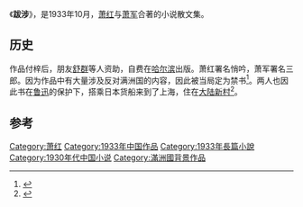 《'''跋涉'''》，是1933年10月，[[萧红|萧红]]与[[萧军|萧军]]合著的小说散文集。

==历史==
作品付梓后，朋友[[舒群|舒群]]等人资助，自费在[[哈尔滨|哈尔滨]]出版。萧红署名悄吟，萧军署名三郎。因为作品中有大量涉及反对满洲国的内容，因此被当局定为禁书<ref>{{cite news|title=民国文艺女青年萧红:一直在挣扎中过活|url=http://henan.china.com.cn/renwu/2014/0930/89994.shtml|accessdate=2014-12-10|newspaper=中国网}}{{Dead link|date=2020年1月 |bot=InternetArchiveBot |fix-attempted=yes }}</ref>。两人也因此书在[[鲁迅|鲁迅]]的保护下，搭乘日本货船来到了上海，住在[[大陆新村|大陆新村]]<ref>{{cite news|title=萧红萧军合集《跋涉》|url=http://news.my399.com/system/2011085/000216308.html|accessdate=2014-12-10|newspaper=哈尔滨新闻网|archive-date=2014-12-16|archive-url=https://web.archive.org/web/20141216210011/http://news.my399.com/system/2011085/000216308.html|dead-url=no}}</ref>。

==参考==
{{reflist}}
{{文学小作品}}

[[Category:萧红|Category:萧红]]
[[Category:1933年中国作品|Category:1933年中国作品]]
[[Category:1933年長篇小說|Category:1933年長篇小說]]
[[Category:1930年代中国小说|Category:1930年代中国小说]]
[[Category:滿洲國背景作品|Category:滿洲國背景作品]]
